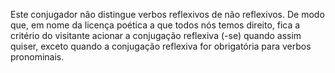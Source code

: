 Este conjugador não distingue verbos reflexivos de não reflexivos.
De modo que, em nome da licença poética a que todos nós temos direito, 
fica a critério do visitante acionar a conjugação reflexiva (-se) quando assim quiser,
exceto quando a conjugação reflexiva for obrigatória para verbos pronominais.
